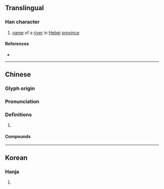 {{character info/new}}
==Translingual==

===Han character===
{{Han char|rn=85|rad=水|as=06|sn=9|four=37162|canj=ENIR|ids=⿰氵名}}

# [[name]] of a [[river]] in [[Hebei]] [[province]]

====References====
* {{Han ref|kx=0622.170|dkj=17422|dj=1018.150|hdz=31614.030|uh=6D3A|ud=27962|bh=CF79|bd=53113}}

----

==Chinese==
{{zh-forms}}

===Glyph origin===
{{Han etym}}

===Pronunciation===
{{zh-pron
|m=míng
|c=ming4
|mc=y
|oc=y
|ma=
|cat=pn
}}

===Definitions===
{{zh-hanzi}}

# {{rfdef|zh}}

====Compounds====
{{zh-der|洺河|洺州}}

----

==Korean==

===Hanja===
{{ko-hanja|hangeul=명|eumhun=|rv=myeong|mr=myŏng|y=myeng}}

# {{rfdef|ko|sort=水06}}